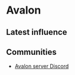# Avalon

## Latest influence


<AeternumMap name="Avalon" />

## Communities

* [Avalon server Discord](https://discord.gg/Ap3S3Rz6QR)
